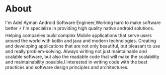 # About
I'm Adel Ayman Android Software Engineer,Working hard to make software better ⚡ I'm specialize in providing high quality native android solutions. Helping companies build complex Mobile applications that serve users around the world with kotlin and java and modern technologies. Creating and developing applications that are not only beautiful, but pleasant to use and really problem-solving. Always writing not just maintainable and scalable software, but also the readable code that will make the scalability and maintainability possible.I interested in writing code with the best practices and software design principles and architectures.
